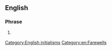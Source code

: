{{also|TTYL}}
==English==

===Phrase===
{{en-phrase}}

# {{lb|en|Internet}} {{alternative form of|lang=en|TTYL}}


[[Category:English initialisms]]
[[Category:en:Farewells]]